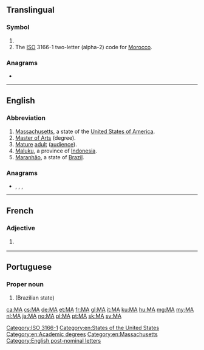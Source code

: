 {{also|Appendix:Variations of "ma"}}
==Translingual==

===Symbol===
{{head|mul|symbol}}

# {{SI-unit-abb|mega|ampere|[[electrical current]]}}
# The [[ISO]] 3166-1 two-letter (alpha-2) code for [[Morocco]].

===Anagrams===

*{{l|mul|AM}}

[[Category:ISO 3166-1]]

----

==English==

===Abbreviation===
{{rfc-header|Abbreviation}}
{{head|en|abbreviation}}

# [[Massachusetts]], a state of the [[United States of America]].
# [[Master of Arts]] (degree).
# [[mature|Mature]] [[adult]] ([[audience]]).
# [[Maluku]], a province of [[Indonesia]].
# [[Maranhão]], a state of [[Brazil]].

===Anagrams===
* {{l|en|AM}}, {{l|en|Am}}, {{l|en|a.m.}}, {{l|en|am}}

[[Category:en:States of the United States]]
[[Category:en:Academic degrees]]
[[Category:en:Massachusetts]]
[[Category:English post-nominal letters]]

----
==French==

===Adjective===
{{fr-adj}}

# {{l|en|BB|gloss=[[best before]]}} {{abbreviation of|lang=fr|meilleur avant}}

----

==Portuguese==

===Proper noun===
{{pt-proper noun|m}}

# {{abbreviation of|Maranhão|lang=pt}} (Brazilian state)

[[ca:MA]]
[[cs:MA]]
[[de:MA]]
[[et:MA]]
[[fr:MA]]
[[gl:MA]]
[[it:MA]]
[[ku:MA]]
[[hu:MA]]
[[mg:MA]]
[[my:MA]]
[[nl:MA]]
[[ja:MA]]
[[no:MA]]
[[pl:MA]]
[[pt:MA]]
[[sk:MA]]
[[sv:MA]]